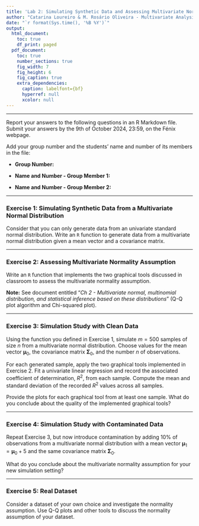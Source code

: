 ```yaml
---
title: 'Lab 2: Simulating Synthetic Data and Assessing Multivariate Normality Assumption'
author: "Catarina Loureiro & M. Rosário Oliveira - Multivariate Analysis (LMAC/MECD/MMAC/Minor-CD)"
date: "`r format(Sys.time(), '%B %Y')`"
output:
  html_document:
    toc: true
    df_print: paged
  pdf_document:
    toc: true
    number_sections: true
    fig_width: 7
    fig_height: 6
    fig_caption: true
    extra_dependencies:
      caption: labelfont={bf}
      hyperref: null
      xcolor: null
---
```


------------------------------------------------------------------------

Report your answers to the following questions in an R Markdown file. Submit your answers by the 9th of October 2024, 23:59, on the Fénix webpage.

Add your group number and the students' name and number of its members in the file:

-   **Group Number:**

-   **Name and Number - Group Member 1:**

-   **Name and Number - Group Member 2:**

------------------------------------------------------------------------

### Exercise 1: Simulating Synthetic Data from a Multivariate Normal Distribution

Consider that you can only generate data from an univariate standard normal distribution. Write an `R` function to generate data from a multivariate normal distribution given a mean vector and a covariance matrix.

------------------------------------------------------------------------

### Exercise 2: Assessing Multivariate Normality Assumption

Write an `R` function that implements the two graphical tools discussed in classroom to assess the multivariate normality assumption.

**Note:** See document entitled "*Ch 2 - Multivariate normal, multinomial distribution, and statistical inference based on these distributions*" (Q-Q plot algorithm and Chi-squared plot).

------------------------------------------------------------------------

### Exercise 3: Simulation Study with Clean Data

Using the function you defined in Exercise 1, simulate $m=500$ samples of size $n$ from a multivariate normal distribution. Choose values for the mean vector $\boldsymbol{\mu}_0$, the covariance matrix $\boldsymbol{\Sigma}_0$, and the number $n$ of observations.

For each generated sample, apply the two graphical tools implemented in Exercise 2. Fit a univariate linear regression and record the associated coefficient of determination, $R^2$, from each sample. Compute the mean and standard deviation of the recorded $R^2$ values across all samples.

Provide the plots for each graphical tool from at least one sample. What do you conclude about the quality of the implemented graphical tools?

------------------------------------------------------------------------

### Exercise 4: Simulation Study with Contaminated Data

Repeat Exercise 3, but now introduce contamination by adding 10% of observations from a multivariate normal distribution with a mean vector $\boldsymbol{\mu}_1=\boldsymbol{\mu}_0+5$ and the same covariance matrix $\boldsymbol{\Sigma}_0$.

What do you conclude about the multivariate normality assumption for your new simulation setting?

------------------------------------------------------------------------

### Exercise 5: Real Dataset

Consider a dataset of your own choice and investigate the normality assumption. Use Q-Q plots and other tools to discuss the normality assumption of your dataset.
